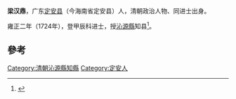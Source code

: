 '''梁汉鼎'''，广东[[定安县|定安县]]（今海南省定安县）人，清朝政治人物、同进士出身。

雍正二年（1724年），登甲辰科进士，授[[沁源縣|沁源縣]]知县<ref>{{cite news|title=海南历代进士名表|url=http://www.hnszw.org.cn/data/news/2009/06/44121/|accessdate=2013-08-05|newspaper=海南史志网|archive-url=https://web.archive.org/web/20131203012302/http://www.hnszw.org.cn/data/news/2009/06/44121/|archive-date=2013-12-03|dead-url=yes}}</ref>。

==參考==
{{reflist}}
{{清朝人物小作品}}
{{雍正二年甲辰科殿試金榜}}
{{DEFAULTSORT:Liang梁}}
[[Category:清朝沁源縣知縣|Category:清朝沁源縣知縣]]
[[Category:定安人|Category:定安人]]